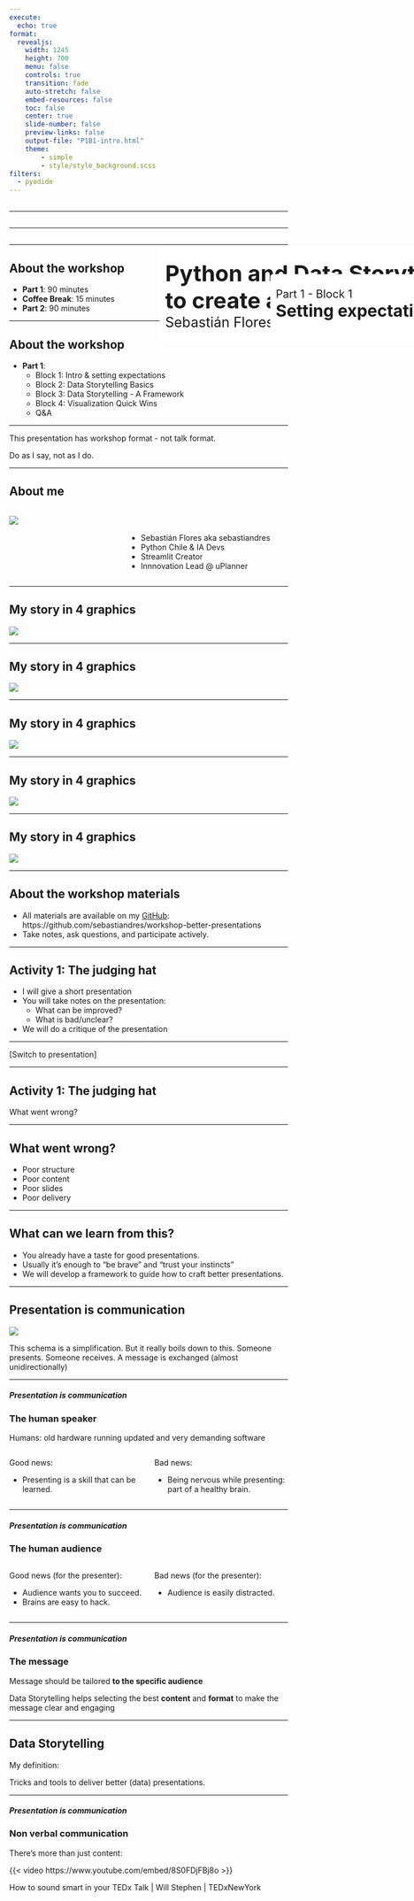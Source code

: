 ```yaml
---
execute:
  echo: true
format:
  revealjs:
    width: 1245
    height: 700
    menu: false
    controls: true
    transition: fade
    auto-stretch: false
    embed-resources: false
    toc: false
    center: true
    slide-number: false
    preview-links: false
    output-file: "P1B1-intro.html"
    theme:
        - simple
        - style/style_background.scss
filters:
  - pyodide
---
```


## { .custom-title }

&#32; 

---

## { .custom-title }
::: {style="position: absolute; left: 500px; top: 500px; width:2000px; background-color: #ffffff; padding: 10px; border-radius: 5px;"}
[Python and Data Storytelling <br> to create and deliver better presentations]{style="font-size: 40px; font-weight: bold; margin: 0px"} <br>
[Sebastián Flores, EuroPyCon 2025]{style="font-size: 25px;"}
:::

---

## { .custom-title }
::: {style="position: absolute; left: 700px; top: 550px; width:2000px; background-color: #ffffff; padding: 10px; border-radius: 5px;"}
[Part 1 - Block 1]{style="font-size: 20px; margin: 0px;"} <br>
[Setting expectations]{style="font-size: 30px; font-weight: bold; margin: 0px"} <br>
:::

---

## About the workshop

* **Part 1**: 90 minutes
* **Coffee Break**: 15 minutes
* **Part 2**: 90 minutes

---

## About the workshop

* **Part 1**: 
  * Block 1: Intro & setting expectations
  * Block 2: Data Storytelling Basics
  * Block 3: Data Storytelling - A Framework
  * Block 4: Visualization Quick Wins
  * Q&A

---

::: {.callout-warning title="Important"}
This presentation has workshop format - not talk format.

Do as I say, not as I do.
:::

---

## About me
::: columns
::: {.column width="40%"}
![](images/seba_avatar_gmail.png){fig-align="center"}
:::
::: {.column width="60%"}
&#32;<br>

* Sebastián Flores aka sebastiandres
* Python Chile & IA Devs
* Streamlit Creator
* Innnovation Lead @ uPlanner
:::
:::

---


## My story in 4 graphics

![](code/0_baseline.png){fig-align="center"}

---

## My story in 4 graphics

![](code/1_UTFSM.png){fig-align="center"}

---

## My story in 4 graphics

![](code/2_École_Polytechnique.png){fig-align="center"}

---

## My story in 4 graphics

![](code/3_Stanford.png){fig-align="center"}

---

## My story in 4 graphics

![](code/4_Trabajo.png){fig-align="center"}

---

## About the workshop materials

- All materials are available on my [GitHub](https://github.com/sebastiandres/workshop-better-presentations): https://github.com/sebastiandres/workshop-better-presentations
- Take notes, ask questions, and participate actively.

---

## Activity 1: The judging hat {.fragment}

- I will give a short presentation
- You will take notes on the presentation: 
  - What can be improved?
  - What is bad/unclear?
- We will do a critique of the presentation

---

[Switch to presentation]

---

## Activity 1: The judging hat

What went wrong?

---

## What went wrong?

* Poor structure
* Poor content
* Poor slides
* Poor delivery

---

## What can we learn from this? {.fragment}

- You already have a taste for good presentations. 
- Usually it's enough to "be brave" and "trust your instincts"
- We will develop a framework to guide how to craft better presentations.

---

## Presentation is communication

![](images/P1B1/ppt_schema.png){fig-align="center"}

::: {.notes}
This schema is a simplification. But it really boils down to this.
Someone presents.
Someone receives.
A message is exchanged (almost unidirectionally)
:::

---

##### Presentation is communication
### The human speaker

Humans: old hardware running updated and very demanding software

::: columns
::: {.column width="50%" .fragment}
Good news:

- Presenting is a skill that can be learned.
:::
::: {.column width="50%" .fragment}
Bad news:  

- Being nervous while presenting: part of a healthy brain.
:::
:::

--- 

##### Presentation is communication
### The human audience

::: columns
::: {.column width="50%" .fragment}
Good news (for the presenter):

- Audience wants you to succeed.
- Brains are easy to hack.
:::
::: {.column width="50%" .fragment}
Bad news (for the presenter):  

- Audience is easily distracted.
:::
:::

---

##### Presentation is communication
### The message

Message should be tailored [**to the specific audience**]{.fragment}

[Data Storytelling helps selecting the best **content** and **format** to make the message clear and engaging]{.fragment}

---

## Data Storytelling

My definition:

Tricks and tools to deliver better (data) presentations.

---

##### Presentation is communication
### Non verbal communication

There's more than just content:

{{< video https://www.youtube.com/embed/8S0FDjFBj8o >}}

How to sound smart in your TEDx Talk | Will Stephen | TEDxNewYork


